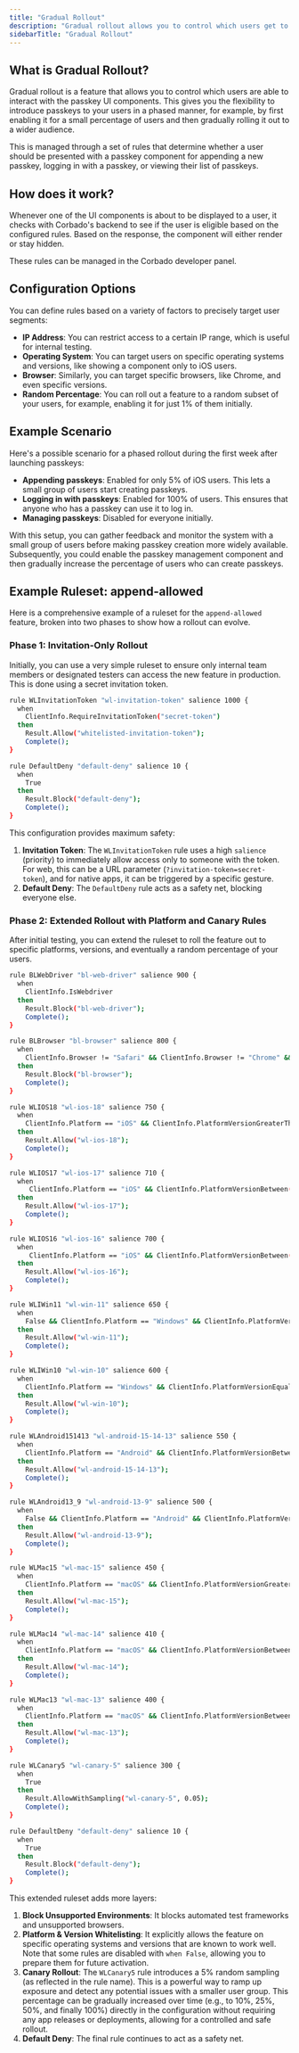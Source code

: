 ```yaml
---
title: "Gradual Rollout"
description: "Gradual rollout allows you to control which users get to see and use passkey-related UI components, enabling you to introduce passkeys to your user base incrementally."
sidebarTitle: "Gradual Rollout"
---
```


## What is Gradual Rollout?

Gradual rollout is a feature that allows you to control which users are able to interact with the passkey UI components. This gives you the flexibility to introduce passkeys to your users in a phased manner, for example, by first enabling it for a small percentage of users and then gradually rolling it out to a wider audience.

This is managed through a set of rules that determine whether a user should be presented with a passkey component for appending a new passkey, logging in with a passkey, or viewing their list of passkeys.

## How does it work?

Whenever one of the UI components is about to be displayed to a user, it checks with Corbado's backend to see if the user is eligible based on the configured rules. Based on the response, the component will either render or stay hidden.

These rules can be managed in the Corbado developer panel.

## Configuration Options

You can define rules based on a variety of factors to precisely target user segments:

-   **IP Address**: You can restrict access to a certain IP range, which is useful for internal testing.
-   **Operating System**: You can target users on specific operating systems and versions, like showing a component only to iOS users.
-   **Browser**: Similarly, you can target specific browsers, like Chrome, and even specific versions.
-   **Random Percentage**: You can roll out a feature to a random subset of your users, for example, enabling it for just 1% of them initially.

## Example Scenario

Here's a possible scenario for a phased rollout during the first week after launching passkeys:

-   **Appending passkeys**: Enabled for only 5% of iOS users. This lets a small group of users start creating passkeys.
-   **Logging in with passkeys**: Enabled for 100% of users. This ensures that anyone who has a passkey can use it to log in.
-   **Managing passkeys**: Disabled for everyone initially.

With this setup, you can gather feedback and monitor the system with a small group of users before making passkey creation more widely available. Subsequently, you could enable the passkey management component and then gradually increase the percentage of users who can create passkeys.

## Example Ruleset: append-allowed

Here is a comprehensive example of a ruleset for the `append-allowed` feature, broken into two phases to show how a rollout can evolve.

### Phase 1: Invitation-Only Rollout

Initially, you can use a very simple ruleset to ensure only internal team members or designated testers can access the new feature in production. This is done using a secret invitation token.

```bash
rule WLInvitationToken "wl-invitation-token" salience 1000 {
  when
	ClientInfo.RequireInvitationToken("secret-token")
  then
	Result.Allow("whitelisted-invitation-token");
	Complete();
}

rule DefaultDeny "default-deny" salience 10 {
  when
	True
  then
	Result.Block("default-deny");
	Complete();
}
```

This configuration provides maximum safety:
1.  **Invitation Token**: The `WLInvitationToken` rule uses a high `salience` (priority) to immediately allow access only to someone with the token. For web, this can be a URL parameter (`?invitation-token=secret-token`), and for native apps, it can be triggered by a specific gesture.
2.  **Default Deny**: The `DefaultDeny` rule acts as a safety net, blocking everyone else.

### Phase 2: Extended Rollout with Platform and Canary Rules

After initial testing, you can extend the ruleset to roll the feature out to specific platforms, versions, and eventually a random percentage of your users.

```bash
rule BLWebDriver "bl-web-driver" salience 900 {
  when
	ClientInfo.IsWebdriver
  then
	Result.Block("bl-web-driver");
	Complete();
}

rule BLBrowser "bl-browser" salience 800 {
  when
	ClientInfo.Browser != "Safari" && ClientInfo.Browser != "Chrome" && ClientInfo.Browser != "Edge" && ClientInfo.Browser != "Samsung Internet"
  then
	Result.Block("bl-browser");
	Complete();
}

rule WLIOS18 "wl-ios-18" salience 750 {
  when
	ClientInfo.Platform == "iOS" && ClientInfo.PlatformVersionGreaterThanOrEqual("18.0")
  then
	Result.Allow("wl-ios-18");
	Complete();
}

rule WLIOS17 "wl-ios-17" salience 710 {
  when
	 ClientInfo.Platform == "iOS" && ClientInfo.PlatformVersionBetween("17.0", "18.0")
  then
	Result.Allow("wl-ios-17");
	Complete();
}

rule WLIOS16 "wl-ios-16" salience 700 {
  when
	 ClientInfo.Platform == "iOS" && ClientInfo.PlatformVersionBetween("16.4", "17.0")
  then
	Result.Allow("wl-ios-16");
	Complete();
}

rule WLIWin11 "wl-win-11" salience 650 {
  when
	False && ClientInfo.Platform == "Windows" && ClientInfo.PlatformVersionEqual("11.0")
  then
	Result.Allow("wl-win-11");
	Complete();
}

rule WLIWin10 "wl-win-10" salience 600 {
  when
	ClientInfo.Platform == "Windows" && ClientInfo.PlatformVersionEqual("10.0")
  then
	Result.Allow("wl-win-10");
	Complete();
}

rule WLAndroid151413 "wl-android-15-14-13" salience 550 {
  when
	ClientInfo.Platform == "Android" && ClientInfo.PlatformVersionBetween("13.0", "16.0")
  then
	Result.Allow("wl-android-15-14-13");
	Complete();
}

rule WLAndroid13_9 "wl-android-13-9" salience 500 {
  when
	False && ClientInfo.Platform == "Android" && ClientInfo.PlatformVersionGreaterThanOrEqual("9.0")
  then
	Result.Allow("wl-android-13-9");
	Complete();
}

rule WLMac15 "wl-mac-15" salience 450 {
  when
	ClientInfo.Platform == "macOS" && ClientInfo.PlatformVersionGreaterThanOrEqual("15.0")
  then
	Result.Allow("wl-mac-15");
	Complete();
}

rule WLMac14 "wl-mac-14" salience 410 {
  when
	ClientInfo.Platform == "macOS" && ClientInfo.PlatformVersionBetween("14.0", "15.0")
  then
	Result.Allow("wl-mac-14");
	Complete();
}

rule WLMac13 "wl-mac-13" salience 400 {
  when
	ClientInfo.Platform == "macOS" && ClientInfo.PlatformVersionBetween("13.0", "14.0")
  then
	Result.Allow("wl-mac-13");
	Complete();
}

rule WLCanary5 "wl-canary-5" salience 300 {
  when
	True
  then
    Result.AllowWithSampling("wl-canary-5", 0.05);
	Complete();
}

rule DefaultDeny "default-deny" salience 10 {
  when
	True
  then
	Result.Block("default-deny");
	Complete();
}
```

This extended ruleset adds more layers:
1.  **Block Unsupported Environments**: It blocks automated test frameworks and unsupported browsers.
2.  **Platform & Version Whitelisting**: It explicitly allows the feature on specific operating systems and versions that are known to work well. Note that some rules are disabled with `when False`, allowing you to prepare them for future activation.
3.  **Canary Rollout**: The `WLCanary5` rule introduces a 5% random sampling (as reflected in the rule name). This is a powerful way to ramp up exposure and detect any potential issues with a smaller user group. This percentage can be gradually increased over time (e.g., to 10%, 25%, 50%, and finally 100%) directly in the configuration without requiring any app releases or deployments, allowing for a controlled and safe rollout.
4.  **Default Deny**: The final rule continues to act as a safety net.